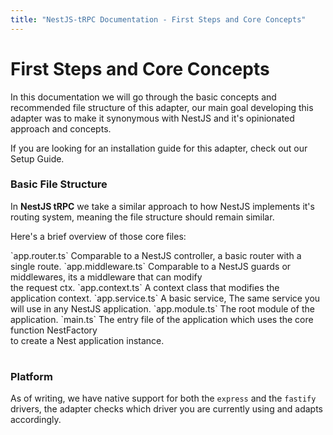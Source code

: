 ```yaml
---
title: "NestJS-tRPC Documentation - First Steps and Core Concepts"
---
```



# First Steps and Core Concepts

In this documentation we will go through the basic concepts and recommended file structure of this adapter,
our main goal developing this adapter was to make it synonymous with NestJS and it's opinionated approach and concepts.

<Callout> If you are looking for an installation guide for this adapter, check out our <Link href="/docs" className="underline">Setup Guide</Link>.</Callout>

### Basic File Structure
In **NestJS tRPC** we take a similar approach to how NestJS implements it's routing system, meaning the file structure should remain similar.

<FileTree>
  <FileTree.Folder name={"src"} open >
    <FileTree.File name={"app.router.ts"}/>
    <FileTree.File name={"app.middleware.ts"}/>
    <FileTree.File name={"app.context.ts"}/>
    <FileTree.File name={"app.service.ts"}/>
    <FileTree.File name={"app.module.ts"}/>
    <FileTree.File name={"main.ts"}/>
  </FileTree.Folder>
</FileTree>

Here's a brief overview of those core files:
<br/>
<Table>
  <Table.Row>
    <Table.Cell>`app.router.ts`</Table.Cell>
    <Table.Cell>Comparable to a NestJS controller, a basic router with a single route.</Table.Cell>
  </Table.Row>
  <Table.Row>
    <Table.Cell>`app.middleware.ts`</Table.Cell>
    <Table.Cell>Comparable to a NestJS guards or middlewares, its a middleware that can modify<br/>the request ctx.</Table.Cell>
  </Table.Row>
  <Table.Row>
    <Table.Cell>`app.context.ts`</Table.Cell>
    <Table.Cell>A context class that modifies the application context.</Table.Cell>
  </Table.Row>
  <Table.Row>
    <Table.Cell>`app.service.ts`</Table.Cell>
    <Table.Cell>A basic service, The same service you will use in any NestJS application.</Table.Cell>
  </Table.Row>
  <Table.Row>
    <Table.Cell>`app.module.ts`</Table.Cell>
    <Table.Cell>The root module of the application.</Table.Cell>
  </Table.Row>
  <Table.Row>
    <Table.Cell>`main.ts`</Table.Cell>
    <Table.Cell>The entry file of the application which uses the core function NestFactory<br/> to create a Nest application instance.</Table.Cell>
  </Table.Row>
</Table>

### Platform
As of writing, we have native support for both the `express` and the `fastify` drivers, the adapter checks which driver you are currently using and adapts accordingly.
